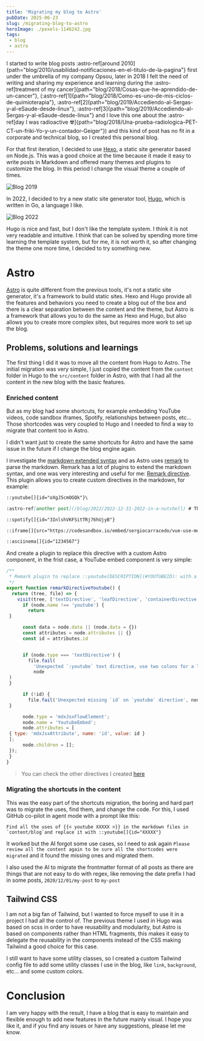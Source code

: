 ```yaml
---
title: 'Migrating my blog to Astro'
pubDate: 2025-06-23
slug: /migrating-blog-to-astro
heroImage: ./pexels-1146242.jpg
tags:
 - blog
 - astro
---
```


I started to write blog posts :astro-ref[around 2010]{path="blog/2010/usabilidad-notificaciones-en-el-titulo-de-la-pagina"} first under the umbrella of my company Opsou, later in 2018 I felt the need of writing and sharing my experience and learning during the :astro-ref[treatment of my cancer]{path="blog/2018/Cosas-que-he-aprendido-de-un-cancer"}, (:astro-ref[1]{path="blog/2018/Como-es-uno-de-mis-ciclos-de-quimioterapia"}, :astro-ref[2]{path="blog/2019/Accediendo-al-Sergas-y-al-eSaude-desde-linux"}, :astro-ref[3]{path="blog/2019/Accediendo-al-Sergas-y-al-eSaude-desde-linux"} and I love this one about the :astro-ref[day I was radioactive :radioactive:]{path="blog/2018/Una-prueba-radiologica-PET-CT-un-friki-Yo-y-un-contador-Geiger"}) and this kind of post has no fit in a corporate and technical blog, so I created this personal blog.

For that first iteration, I decided to use [Hexo](https://hexo.io/), a static site generator based on Node.js. This was a good choice at the time because it made it easy to write posts in Markdown and offered many themes and plugins to customize the blog.
In this period I change the visual theme a couple of times.

![Blog 2019](./blog2019.png)


In 2022, I decided to try a new static site generator tool, [Hugo](https://gohugo.io/), which is written in Go, a language I like.

![Blog 2022](./blog2022.png)

Hugo is nice and fast, but I don't like the template system. I think it is not very readable and intuitive. I think that can be solved by spending more time learning the template system, but for me, it is not worth it, so after changing the theme one more time, I decided to try something new.

# Astro

[Astro](https://astro.build/) is quite different from the previous tools, it's not a static site generator, it's a framework to build static sites. Hexo and Hugo provide all the features and behaviors you need to create a blog out of the box and there is a clear separation between the content and the theme, but Astro is a framework that allows you to do the same as Hexo and Hugo, but also allows you to create more complex sites, but requires more work to set up the blog.

## Problems, solutions and learnings

The first thing I did it was to move all the content from Hugo to Astro. The initial migration was very simple, I just copied the content from the `content` folder in Hugo to the `src/content` folder in Astro, with that I had all the content in the new blog with the basic features. 

### Enriched content 

But as my blog had some shortcuts, for example embedding YouTube videos, code sandbox iframes, Spotify, relationships between posts, etc... Those shortcodes was very coupled to Hugo and I needed to find a way to migrate that content too in Astro.

I didn't want just to create the same shortcuts for Astro and have the same issue in the future if I change the blog engine again.

I investigate the [markdown extended syntax](https://www.markdownguide.org/extended-syntax/) and as Astro uses [remark](https://github.com/remarkjs/remark) to parse the markdown. Remark has a lot of plugins to extend the markdown syntax, and one was very interesting and useful for me: [Remark directive](https://github.com/remarkjs/remark-directive). This plugin allows you to create custom directives in the markdown, for example:

```markdown
::youtube[]{id="oXgJ5cmOGQk"}\

:astro-ref[another post](/blog/2022/2022-12-31-2022-in-a-nutshell) # This is a ref to another post in the blog using the real path but it will use the slug

::spotify[]{id="3InlshVKFSitTRj76hUjyB"}

::iframe[]{src="https://codesandbox.io/embed/sergiocarracedo/vue-use-model-helpers?fontsize=14&hidenavigation=1&theme=dark" height="500px" width="100%"}

::asciinema[]{id="1234567"}

```
And create a plugin to replace this directive with a custom Astro component, in the frist case, a YouTube embed component is very simple: 

```js
/**
 * Remark plugin to replace ::youtube[DESCRIPTION](#YOUTUBEID): with a custom YouTube embed Astro component.
 */
export function remarkDirectiveYoutube() {
  return (tree, file) => {
    visit(tree, ['textDirective', 'leafDirective', 'containerDirective'], (node) => {
      if (node.name !== 'youtube') {
        return
 }

      const data = node.data || (node.data = {})
      const attributes = node.attributes || {}
      const id = attributes.id


      if (node.type === 'textDirective') {
        file.fail(
          'Unexpected `:youtube` text directive, use two colons for a leaf directive',
          node
 )
 }

      if (!id) {
        file.fail('Unexpected missing `id` on `youtube` directive', node)
 }

      node.type = 'mdxJsxFlowElement';
      node.name = 'YoutubeEmbed';
      node.attributes = [
 { type: 'mdxJsxAttribute', name: 'id', value: id }
 ];
      node.children = [];
 });
 }
}
```

> You can check the other directives I created [here](https://github.com/sergiocarracedo/blog/tree/main/src/remark-plugins)


### Migrating the shortcuts in the content

This was the easy part of the shortcuts migration, the boring and hard part was to migrate the uses, find them, and change the code. For this, I used GitHub co-pilot in agent mode with a prompt like this:

```Find all the uses of {{< youtube XXXXX >}} in the markdown files in `content/blog`and replace it with ::youtube[]{id="XXXXX"}```

It worked but the AI forgot some use cases, so I need to ask again `Please review all the content again to be sure all the shortcodes were migrated` and it found the missing ones and migrated them.

I also used the AI to migrate the frontmatter format of all posts as there are things that are not easy to do with regex, like removing the date prefix I had in some posts, `2020/12/01/my-post` to `my-post`


## Tailwind CSS

I am not a big fan of Tailwind, but I wanted to force myself to use it in a project I had all the control of. The previous theme I used in Hugo was based on scss in order to have reusability and modularity, but Astro is based on components rather than HTML fragments, this makes it easy to delegate the reusability in the components instead of the CSS making Tailwind a good choice for this case.

I still want to have some utility classes, so I created a custom Tailwind config file to add some utility classes I use in the blog, like `link`, `background`, etc... and some custom colors.


# Conclusion

I am very happy with the result, I have a blog that is easy to maintain and flexible enough to add new features in the future mainly visual.
I hope you like it, and if you find any issues or have any suggestions, please let me know.


